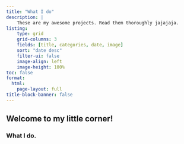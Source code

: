 ```yaml
---
title: "What I do"
description: |
    These are my awesome projects. Read them thoroughly jajajaja.
listing:
    type: grid
    grid-columns: 3
    fields: [title, categories, date, image]
    sort: "date desc"
    filter-ui: false
    image-align: left
    image-height: 100%
toc: false
format:
  html: 
    page-layout: full
title-block-banner: false
---
```


## Welcome to my little corner!

### What I do. 



